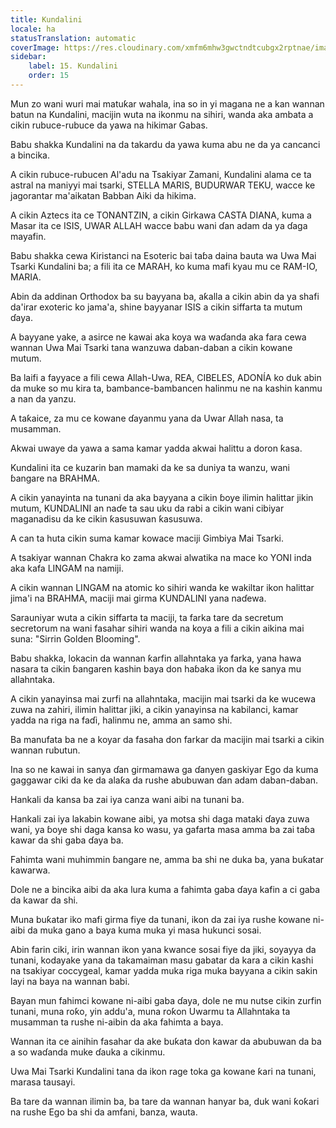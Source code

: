 ```yaml
---
title: Kundalini
locale: ha
statusTranslation: automatic
coverImage: https://res.cloudinary.com/xmfm6mhw3gwctndtcubgx2rptnae/image/upload/v1741354419/small_cover_la_gran_rebelion_28716e29d2.webp
sidebar:
    label: 15. Kundalini
    order: 15
---
```

Mun zo wani wuri mai matuƙar wahala, ina so in yi magana ne a kan wannan batun na Kundalini, macijin wuta na ikonmu na sihiri, wanda aka ambata a cikin rubuce-rubuce da yawa na hikimar Gabas.

Babu shakka Kundalini na da takardu da yawa kuma abu ne da ya cancanci a bincika.

A cikin rubuce-rubucen Al'adu na Tsakiyar Zamani, Kundalini alama ce ta astral na maniyyi mai tsarki, STELLA MARIS, BUDURWAR TEKU, wacce ke jagorantar ma'aikatan Babban Aiki da hikima.

A cikin Aztecs ita ce TONANTZIN, a cikin Girkawa CASTA DIANA, kuma a Masar ita ce ISIS, UWAR ALLAH wacce babu wani ɗan adam da ya ɗaga mayafin.

Babu shakka cewa Kiristanci na Esoteric bai taɓa daina bauta wa Uwa Mai Tsarki Kundalini ba; a fili ita ce MARAH, ko kuma mafi kyau mu ce RAM-IO, MARIA.

Abin da addinan Orthodox ba su bayyana ba, aƙalla a cikin abin da ya shafi da'irar exoteric ko jama'a, shine bayyanar ISIS a cikin siffarta ta mutum ɗaya.

A bayyane yake, a asirce ne kawai aka koya wa waɗanda aka fara cewa wannan Uwa Mai Tsarki tana wanzuwa daban-daban a cikin kowane mutum.

Ba laifi a fayyace a fili cewa Allah-Uwa, REA, CIBELES, ADONÍA ko duk abin da muke so mu kira ta, bambance-bambancen halinmu ne na kashin kanmu a nan da yanzu.

A taƙaice, za mu ce kowane ɗayanmu yana da Uwar Allah nasa, ta musamman.

Akwai uwaye da yawa a sama kamar yadda akwai halittu a doron ƙasa.

Kundalini ita ce kuzarin ban mamaki da ke sa duniya ta wanzu, wani ɓangare na BRAHMA.

A cikin yanayinta na tunani da aka bayyana a cikin ɓoye ilimin halittar jikin mutum, KUNDALINI an naɗe ta sau uku da rabi a cikin wani cibiyar maganadisu da ke cikin ƙasusuwan ƙasusuwa.

A can ta huta cikin suma kamar kowace maciji Gimbiya Mai Tsarki.

A tsakiyar wannan Chakra ko zama akwai alwatika na mace ko YONI inda aka kafa LINGAM na namiji.

A cikin wannan LINGAM na atomic ko sihiri wanda ke wakiltar ikon halittar jima'i na BRAHMA, maciji mai girma KUNDALINI yana naɗewa.

Sarauniyar wuta a cikin siffarta ta maciji, ta farka tare da secretum secretorum na wani fasahar sihiri wanda na koya a fili a cikin aikina mai suna: "Sirrin Golden Blooming".

Babu shakka, lokacin da wannan ƙarfin allahntaka ya farka, yana hawa nasara ta cikin ɓangaren kashin baya don haɓaka ikon da ke sanya mu allahntaka.

A cikin yanayinsa mai zurfi na allahntaka, macijin mai tsarki da ke wucewa zuwa na zahiri, ilimin halittar jiki, a cikin yanayinsa na kabilanci, kamar yadda na riga na faɗi, halinmu ne, amma an samo shi.

Ba manufata ba ne a koyar da fasaha don farkar da macijin mai tsarki a cikin wannan rubutun.

Ina so ne kawai in sanya ɗan girmamawa ga ɗanyen gaskiyar Ego da kuma gaggawar ciki da ke da alaƙa da rushe abubuwan ɗan adam daban-daban.

Hankali da kansa ba zai iya canza wani aibi na tunani ba.

Hankali zai iya lakabin kowane aibi, ya motsa shi daga mataki ɗaya zuwa wani, ya ɓoye shi daga kansa ko wasu, ya gafarta masa amma ba zai taɓa kawar da shi gaba ɗaya ba.

Fahimta wani muhimmin ɓangare ne, amma ba shi ne duka ba, yana buƙatar kawarwa.

Dole ne a bincika aibi da aka lura kuma a fahimta gaba ɗaya kafin a ci gaba da kawar da shi.

Muna buƙatar iko mafi girma fiye da tunani, ikon da zai iya rushe kowane ni-aibi da muka gano a baya kuma muka yi masa hukunci sosai.

Abin farin ciki, irin wannan ikon yana kwance sosai fiye da jiki, soyayya da tunani, kodayake yana da takamaiman masu gabatar da kara a cikin kashi na tsakiyar coccygeal, kamar yadda muka riga muka bayyana a cikin sakin layi na baya na wannan babi.

Bayan mun fahimci kowane ni-aibi gaba ɗaya, dole ne mu nutse cikin zurfin tunani, muna roƙo, yin addu'a, muna roƙon Uwarmu ta Allahntaka ta musamman ta rushe ni-aibin da aka fahimta a baya.

Wannan ita ce ainihin fasahar da ake buƙata don kawar da abubuwan da ba a so waɗanda muke ɗauka a cikinmu.

Uwa Mai Tsarki Kundalini tana da ikon rage toka ga kowane ƙari na tunani, marasa tausayi.

Ba tare da wannan ilimin ba, ba tare da wannan hanyar ba, duk wani ƙoƙari na rushe Ego ba shi da amfani, banza, wauta.

